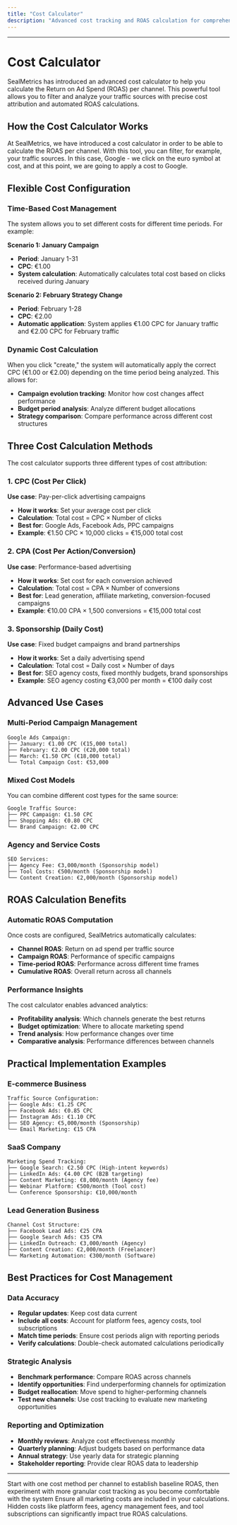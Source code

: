 ```yaml
---
title: "Cost Calculator"
description: "Advanced cost tracking and ROAS calculation for comprehensive marketing analytics."
---
```


---

# Cost Calculator

SealMetrics has introduced an advanced cost calculator to help you calculate the Return on Ad Spend (ROAS) per channel. This powerful tool allows you to filter and analyze your traffic sources with precise cost attribution and automated ROAS calculations.

## How the Cost Calculator Works

At SealMetrics, we have introduced a cost calculator in order to be able to calculate the ROAS per channel. With this tool, you can filter, for example, your traffic sources. In this case, Google - we click on the euro symbol at cost, and at this point, we are going to apply a cost to Google.

## Flexible Cost Configuration

### Time-Based Cost Management

The system allows you to set different costs for different time periods. For example:

**Scenario 1: January Campaign**

- **Period**: January 1-31
- **CPC**: €1.00
- **System calculation**: Automatically calculates total cost based on clicks received during January

**Scenario 2: February Strategy Change**

- **Period**: February 1-28
- **CPC**: €2.00
- **Automatic application**: System applies €1.00 CPC for January traffic and €2.00 CPC for February traffic

### Dynamic Cost Calculation

When you click "create," the system will automatically apply the correct CPC (€1.00 or €2.00) depending on the time period being analyzed. This allows for:

- **Campaign evolution tracking**: Monitor how cost changes affect performance
- **Budget period analysis**: Analyze different budget allocations
- **Strategy comparison**: Compare performance across different cost structures

## Three Cost Calculation Methods

The cost calculator supports three different types of cost attribution:

### 1. CPC (Cost Per Click)

**Use case**: Pay-per-click advertising campaigns

- **How it works**: Set your average cost per click
- **Calculation**: Total cost = CPC × Number of clicks
- **Best for**: Google Ads, Facebook Ads, PPC campaigns
- **Example**: €1.50 CPC × 10,000 clicks = €15,000 total cost

### 2. CPA (Cost Per Action/Conversion)

**Use case**: Performance-based advertising

- **How it works**: Set cost for each conversion achieved
- **Calculation**: Total cost = CPA × Number of conversions
- **Best for**: Lead generation, affiliate marketing, conversion-focused campaigns
- **Example**: €10.00 CPA × 1,500 conversions = €15,000 total cost

### 3. Sponsorship (Daily Cost)

**Use case**: Fixed budget campaigns and brand partnerships

- **How it works**: Set a daily advertising spend
- **Calculation**: Total cost = Daily cost × Number of days
- **Best for**: SEO agency costs, fixed monthly budgets, brand sponsorships
- **Example**: SEO agency costing €3,000 per month = €100 daily cost

## Advanced Use Cases

### Multi-Period Campaign Management

```
Google Ads Campaign:
├── January: €1.00 CPC (€15,000 total)
├── February: €2.00 CPC (€20,000 total)  
├── March: €1.50 CPC (€18,000 total)
└── Total Campaign Cost: €53,000
```

### Mixed Cost Models

You can combine different cost types for the same source:

```
Google Traffic Source:
├── PPC Campaign: €1.50 CPC
├── Shopping Ads: €0.80 CPC
└── Brand Campaign: €2.00 CPC
```

### Agency and Service Costs

```
SEO Services:
├── Agency Fee: €3,000/month (Sponsorship model)
├── Tool Costs: €500/month (Sponsorship model)
└── Content Creation: €2,000/month (Sponsorship model)
```

## ROAS Calculation Benefits

### Automatic ROAS Computation

Once costs are configured, SealMetrics automatically calculates:

- **Channel ROAS**: Return on ad spend per traffic source
- **Campaign ROAS**: Performance of specific campaigns
- **Time-period ROAS**: Performance across different time frames
- **Cumulative ROAS**: Overall return across all channels

### Performance Insights

The cost calculator enables advanced analytics:

- **Profitability analysis**: Which channels generate the best returns
- **Budget optimization**: Where to allocate marketing spend
- **Trend analysis**: How performance changes over time
- **Comparative analysis**: Performance differences between channels

## Practical Implementation Examples

### E-commerce Business

```
Traffic Source Configuration:
├── Google Ads: €1.25 CPC
├── Facebook Ads: €0.85 CPC
├── Instagram Ads: €1.10 CPC
├── SEO Agency: €5,000/month (Sponsorship)
└── Email Marketing: €15 CPA
```

### SaaS Company

```
Marketing Spend Tracking:
├── Google Search: €2.50 CPC (High-intent keywords)
├── LinkedIn Ads: €4.00 CPC (B2B targeting)
├── Content Marketing: €8,000/month (Agency fee)
├── Webinar Platform: €500/month (Tool cost)
└── Conference Sponsorship: €10,000/month
```

### Lead Generation Business

```
Channel Cost Structure:
├── Facebook Lead Ads: €25 CPA
├── Google Search Ads: €35 CPA  
├── LinkedIn Outreach: €3,000/month (Agency)
├── Content Creation: €2,000/month (Freelancer)
└── Marketing Automation: €300/month (Software)
```

## Best Practices for Cost Management

### Data Accuracy

- **Regular updates**: Keep cost data current
- **Include all costs**: Account for platform fees, agency costs, tool subscriptions
- **Match time periods**: Ensure cost periods align with reporting periods
- **Verify calculations**: Double-check automated calculations periodically

### Strategic Analysis

- **Benchmark performance**: Compare ROAS across channels
- **Identify opportunities**: Find underperforming channels for optimization
- **Budget reallocation**: Move spend to higher-performing channels
- **Test new channels**: Use cost tracking to evaluate new marketing opportunities

### Reporting and Optimization

- **Monthly reviews**: Analyze cost effectiveness monthly
- **Quarterly planning**: Adjust budgets based on performance data
- **Annual strategy**: Use yearly data for strategic planning
- **Stakeholder reporting**: Provide clear ROAS data to leadership

---

<Tip>
  Start with one cost method per channel to establish baseline ROAS, then experiment with more granular cost tracking as you become comfortable with the system
</Tip>

<Note>
  Ensure all marketing costs are included in your calculations.  Hidden costs like platform fees, agency management fees, and tool subscriptions can significantly impact true ROAS calculations.
</Note>